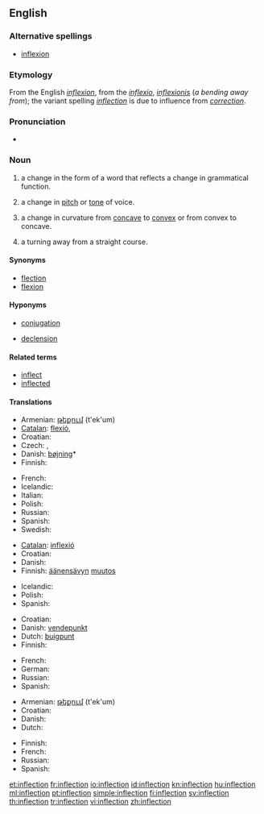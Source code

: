 {{selfref|For inflection templates, see [[Wiktionary:Inflection templates]].}}
==English==
{{wikipedia}}

===Alternative spellings===
* [[inflexion]]

===Etymology===
From the English ''[[inflexion]]'', from the {{etyl|la}} ''[[inflexio]]'', ''[[inflexionis]]'' (''a bending away from''); the variant spelling ''[[inflection]]'' is due to influence from ''[[correction]]''.

===Pronunciation===
* {{audio|en-us-inflection.ogg|Audio (US)}}

===Noun===
{{en-noun|s|-}}

# {{grammar}} a change in the form of a word that reflects a change in grammatical function.
# a change in [[pitch]] or [[tone]] of voice.
# {{context|math}} a change in curvature from [[concave]] to [[convex]] or from convex to concave.
# a turning away from a straight course.

====Synonyms====
* [[flection]]
* [[flexion]]

====Hyponyms====
* {{sense|grammar}} [[conjugation]]
* {{sense|grammar}} [[declension]]

====Related terms====
* [[inflect]]
* [[inflected]]

====Translations====
{{trans-top|change in the form of a word that reflects a change in grammatical function}}
* Armenian: [[թեքում]] (t'ek'um)
* [[Catalan]]: [[flexió]], {{f}}
* Croatian: {{t-|hr|fleksija|f}}
* Czech: {{t-|cs|flexe|f}}, {{t-|cs|ohýbání|n}}
* Danish: [[bøjning]]* 
* Finnish: {{t-|fi|taivutus}}
{{trans-mid}}
* French: {{t+|fr|inflexion}}
* Icelandic: {{t-|is|beyging|f}}
* Italian: {{t-|it|desinenza|f}}
* Polish: {{t+|pl|odmiana|f}}
* Russian: {{t+|ru|склонение|n|tr=sklon'énije}}
* Spanish: {{t+|es|flexión|f}}
* Swedish: {{t|sv|böjning}}
{{trans-bottom}}

{{trans-top|change in pitch or tone of voice}}
* [[Catalan]]: [[inflexió]] {{f}}
* Croatian: {{t-|hr|infleksija|f}}
* Danish: {{t-|da|modulation}}
* Finnish: [[äänensävy|äänensävyn]] [[muutos]]
{{trans-mid}}
* Icelandic: {{t-|is|raddblær|m}}
* Polish: {{t|pl|modulacja|f}}
* Spanish: {{t-|es|inflexión|f}}
{{trans-bottom}}

{{trans-top|change in curvature from concave to convex or from convex to concave}}
* Croatian: {{t-|hr|infleksija|f}}
* Danish: [[vendepunkt]]
* Dutch: [[buigpunt]] {{n}}
* Finnish: {{t-|fi|käännepiste}}
{{trans-mid}}
* French: {{t-|fr|point d'inflexion}}
* German: {{t+|de|Wendepunkt|m}}
* Russian: {{t+|ru|перегиб|n|tr=p'er'egíb}}
* Spanish: {{t-|es|punto de inflexión}}
{{trans-bottom}}

{{trans-top|turning away from a straight course}}
* Armenian: [[թեքում]] (t'ek'um)
* Croatian: {{t-|hr|otklon|m}}
* Danish: {{t-|da|afvigelse}}
* Dutch: {{t+|nl|bocht}}
{{trans-mid}}
* Finnish: {{t-|fi|suunnanmuutos}}
* French: {{t+|fr|inflexion}}
* Russian: {{t+|ru|отклонение|n|tr=otklon'énije}}
* Spanish: {{t-|es|inflexión}}
{{trans-bottom}}

[[et:inflection]]
[[fr:inflection]]
[[io:inflection]]
[[id:inflection]]
[[kn:inflection]]
[[hu:inflection]]
[[ml:inflection]]
[[pt:inflection]]
[[simple:inflection]]
[[fi:inflection]]
[[sv:inflection]]
[[th:inflection]]
[[tr:inflection]]
[[vi:inflection]]
[[zh:inflection]]